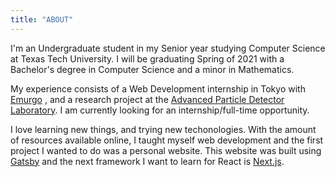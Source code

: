 ```yaml
---
title: "ABOUT"
---
```


I'm an Undergraduate student in my Senior year studying Computer Science at Texas Tech University. I will be graduating Spring of 2021 with a Bachelor's degree in
Computer Science and a minor in Mathematics.

My experience consists of a Web Development internship in Tokyo with <a className="hvr-underline-from-left" href="https://emurgo.io/" target="\_blank"> Emurgo</a>
, and a research project at the <a className="hvr-underline-from-left" href="https://www.depts.ttu.edu/phas/apdl/" target="\_blank"> Advanced Particle Detector Laboratory</a>. I am 
currently looking for an internship/full-time opportunity. 

I love learning new things, and trying new techonologies. With the amount of resources available online, I taught myself web development and the first project I
wanted to do was a personal website. This website was built using <a className="hvr-underline-from-left" href="https://www.gatsbyjs.com/" target="\_blank"> Gatsby</a>
and the next framework I want to learn for React is <a className="hvr-underline-from-left" href="https://nextjs.org/" target="_blank">Next.js</a>.
